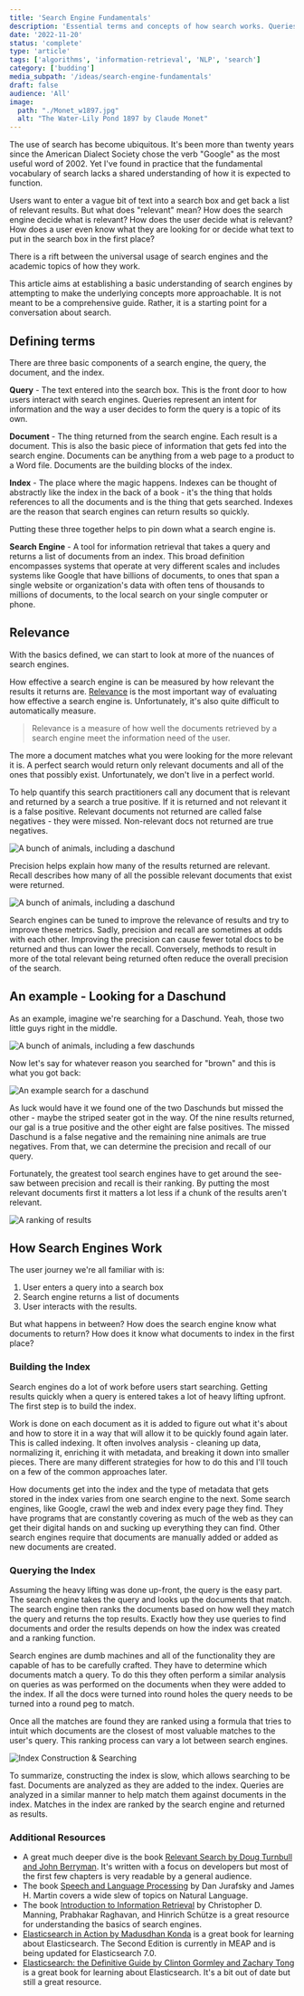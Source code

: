 ```yaml
---
title: 'Search Engine Fundamentals'
description: 'Essential terms and concepts of how search works. Queries, indexes, & relevance.'
date: '2022-11-20'
status: 'complete'
type: 'article'
tags: ['algorithms', 'information-retrieval', 'NLP', 'search']
category: ['budding']
media_subpath: '/ideas/search-engine-fundamentals'
draft: false
audience: 'All'
image:
  path: "./Monet_w1897.jpg"
  alt: "The Water-Lily Pond 1897 by Claude Monet"
---
```





The use of search has become ubiquitous. It's been more than twenty years since the American Dialect Society chose the verb "Google" as the most useful word of 2002. Yet I've found in practice that the fundamental vocabulary of search lacks a shared understanding of how it is expected to function.

Users want to enter a vague bit of text into a search box and get back a list of relevant results. But what does "relevant" mean? How does the search engine decide what is relevant? How does the user decide what is relevant? How does a user even know what they are looking for or decide what text to put in the search box in the first place?

There is a rift between the universal usage of search engines and the academic topics of how they work.

This article aims at establishing a basic understanding of search engines by attempting to make the underlying concepts more approachable. It is not meant to be a comprehensive guide. Rather, it is a starting point for a conversation about search.

## Defining terms

There are three basic components of a search engine, the query, the document, and the index.

**Query** - The text entered into the search box. This is the front door to how users interact with search engines. Queries represent an intent for information and the way a user decides to form the query is a topic of its own.

**Document** - The thing returned from the search engine. Each result is a document. This is also the basic piece of information that gets fed into the search engine. Documents can be anything from a web page to a product to a Word file. Documents are the building blocks of the index.

**Index** - The place where the magic happens. Indexes can be thought of abstractly like the index in the back of a book - it's the thing that holds references to all the documents and is the thing that gets searched. Indexes are the reason that search engines can return results so quickly.

Putting these three together helps to pin down what a search engine is.

**Search Engine** - A tool for information retrieval that takes a query and returns a list of documents from an index. This broad definition encompasses systems that operate at very different scales and includes systems like Google that have billions of documents, to ones that span a single website or organization's data with often tens of thousands to millions of documents, to the local search on your single computer or phone.

## Relevance

With the basics defined, we can start to look at more of the nuances of search engines.

How effective a search engine is can be measured by how relevant the results it returns are. [Relevance](<https://en.wikipedia.org/wiki/Relevance_(information_retrieval)>) is the most important way of evaluating how effective a search engine is. Unfortunately, it's also quite difficult to automatically measure.

> Relevance is a measure of how well the documents retrieved by a search engine meet the information need of the user.

The more a document matches what you were looking for the more relevant it is. A perfect search would return only relevant documents and all of the ones that possibly exist. Unfortunately, we don't live in a perfect world.

To help quantify this search practitioners call any document that is relevant and returned by a search a true positive. If it is returned and not relevant it is a false positive. Relevant documents not returned are called false negatives - they were missed. Non-relevant docs not returned are true negatives.

<div style="max-width: 680px; margin: 0 auto;">
  <Image src={relevanceResults} alt="A bunch of animals, including a daschund" />
</div>

Precision helps explain how many of the results returned are relevant. Recall describes how many of all the possible relevant documents that exist were returned.

<div style="max-width: 680px; margin: 0 auto;">
  <Image src={relevanceRatios} alt="A bunch of animals, including a daschund" />
</div>

Search engines can be tuned to improve the relevance of results and try to improve these metrics. Sadly, precision and recall are sometimes at odds with each other. Improving the precision can cause fewer total docs to be returned and thus can lower the recall. Conversely, methods to result in more of the total relevant being returned often reduce the overall precision of the search.

## An example - Looking for a Daschund

As an example, imagine we're searching for a Daschund. Yeah, those two little guys right in the middle.

![A bunch of animals, including a few daschunds](relevance-docs.png)

Now let's say for whatever reason you searched for "brown" and this is what you got back:

![An example search for a daschund](relevance-example.png)

As luck would have it we found one of the two Daschunds but missed the other - maybe the striped seater got in the way. Of the nine results returned, our gal is a true positive and the other eight are false positives. The missed Daschund is a false negative and the remaining nine animals are true negatives. From that, we can determine the precision and recall of our query.

Fortunately, the greatest tool search engines have to get around the see-saw between precision and recall is their ranking. By putting the most relevant documents first it matters a lot less if a chunk of the results aren't relevant.

![A ranking of results](relevance-ranking.png)

## How Search Engines Work

The user journey we're all familiar with is:

1. User enters a query into a search box
2. Search engine returns a list of documents
3. User interacts with the results.

But what happens in between? How does the search engine know what documents to return? How does it know what documents to index in the first place?

### Building the Index

Search engines do a lot of work before users start searching. Getting results quickly when a query is entered takes a lot of heavy lifting upfront. The first step is to build the index.

Work is done on each document as it is added to figure out what it's about and how to store it in a way that will allow it to be quickly found again later. This is called indexing. It often involves analysis - cleaning up data, normalizing it, enriching it with metadata, and breaking it down into smaller pieces. There are many different strategies for how to do this and I'll touch on a few of the common approaches later.

How documents get into the index and the type of metadata that gets stored in the index varies from one search engine to the next. Some search engines, like Google, crawl the web and index every page they find. They have programs that are constantly covering as much of the web as they can get their digital hands on and sucking up everything they can find. Other search engines require that documents are manually added or added as new documents are created.

### Querying the Index

Assuming the heavy lifting was done up-front, the query is the easy part. The search engine takes the query and looks up the documents that match. The search engine then ranks the documents based on how well they match the query and returns the top results. Exactly how they use queries to find documents and order the results depends on how the index was created and a ranking function.

Search engines are dumb machines and all of the functionality they are capable of has to be carefully crafted. They have to determine which documents match a query. To do this they often perform a similar analysis on queries as was performed on the documents when they were added to the index. If all the docs were turned into round holes the query needs to be turned into a round peg to match.

Once all the matches are found they are ranked using a formula that tries to intuit which documents are the closest of most valuable matches to the user's query. This ranking process can vary a lot between search engines.

<div style="max-width: 680px; margin: 0 auto;">
  <Image src={indexConstruction} alt="Index Construction & Searching" />
</div>

To summarize, constructing the index is slow, which allows searching to be fast. Documents are analyzed as they are added to the index. Queries are analyzed in a similar manner to help match them against documents in the index. Matches in the index are ranked by the search engine and returned as results.

### Additional Resources

- A great much deeper dive is the book [Relevant Search by Doug Turnbull and John Berryman](https://www.manning.com/books/relevant-search). It's written with a focus on developers but most of the first few chapters is very readable by a general audience.
- The book [Speech and Language Processing](https://web.stanford.edu/~jurafsky/slp3/) by Dan Jurafsky and James H. Martin covers a wide slew of topics on Natural Language.
- The book [Introduction to Information Retrieval](https://nlp.stanford.edu/IR-book/) by Christopher D. Manning, Prabhakar Raghavan, and Hinrich Schütze is a great resource for understanding the basics of search engines.
- [Elasticsearch in Action by Madusdhan Konda](https://www.manning.com/books/elasticsearch-in-action-second-edition) is a great book for learning about Elasticsearch. The Second Edition is currently in MEAP and is being updated for Elasticsearch 7.0.
- [Elasticsearch: the Definitive Guide by Clinton Gormley and Zachary Tong](https://www.oreilly.com/library/view/elasticsearch-the-definitive/9781449358532/) is a great book for learning about Elasticsearch. It's a bit out of date but still a great resource.
